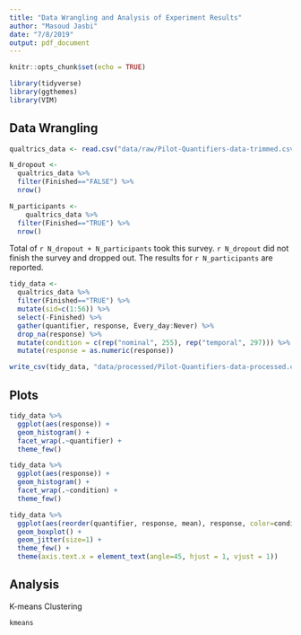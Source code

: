 ```yaml
---
title: "Data Wrangling and Analysis of Experiment Results"
author: "Masoud Jasbi"
date: "7/8/2019"
output: pdf_document
---
```


```r
knitr::opts_chunk$set(echo = TRUE)
```

```r
library(tidyverse)
library(ggthemes)
library(VIM)
```

## Data Wrangling

```r
qualtrics_data <- read.csv("data/raw/Pilot-Quantifiers-data-trimmed.csv", na.strings = "")

N_dropout <-
  qualtrics_data %>%
  filter(Finished=="FALSE") %>%
  nrow()

N_participants <- 
    qualtrics_data %>%
  filter(Finished=="TRUE") %>%
  nrow()
```

Total of `r N_dropout + N_participants` took this survey. `r N_dropout` did not finish the survey and dropped out. The results for `r N_participants` are reported.

```r
tidy_data <-
  qualtrics_data %>%
  filter(Finished=="TRUE") %>%
  mutate(sid=c(1:56)) %>%
  select(-Finished) %>%
  gather(quantifier, response, Every_day:Never) %>%
  drop_na(response) %>%
  mutate(condition = c(rep("nominal", 255), rep("temporal", 297))) %>%
  mutate(response = as.numeric(response))

write_csv(tidy_data, "data/processed/Pilot-Quantifiers-data-processed.csv")
```

## Plots

```r
tidy_data %>%
  ggplot(aes(response)) +
  geom_histogram() + 
  facet_wrap(.~quantifier) +
  theme_few()
```

```r
tidy_data %>%
  ggplot(aes(response)) +
  geom_histogram() + 
  facet_wrap(.~condition) +
  theme_few()
```


```r
tidy_data %>%
  ggplot(aes(reorder(quantifier, response, mean), response, color=condition), fill=condition) +
  geom_boxplot() +
  geom_jitter(size=1) +
  theme_few() + 
  theme(axis.text.x = element_text(angle=45, hjust = 1, vjust = 1))
```

## Analysis

K-means Clustering

```r
kmeans
```